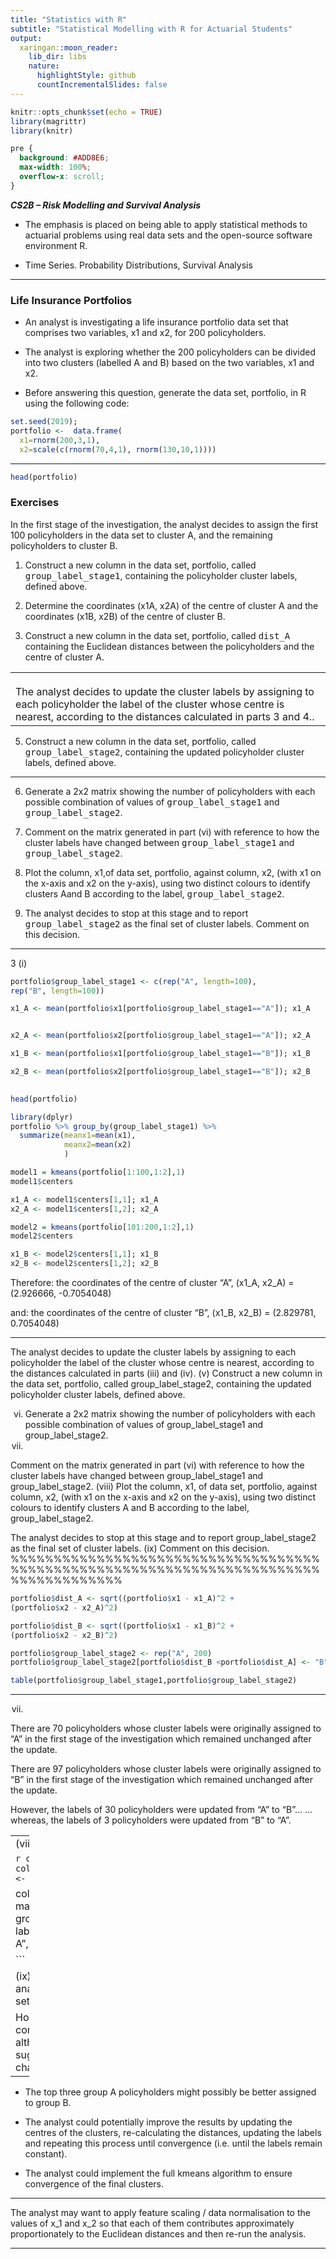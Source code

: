 ```yaml
---
title: "Statistics with R"
subtitle: "Statistical Modelling with R for Actuarial Students"
output:
  xaringan::moon_reader:
    lib_dir: libs
    nature:
      highlightStyle: github
      countIncrementalSlides: false
---
```


```r
knitr::opts_chunk$set(echo = TRUE)
library(magrittr)
library(knitr)


```

```css
pre {
  background: #ADD8E6;
  max-width: 100%;
  overflow-x: scroll;
}
```

***CS2B – Risk Modelling and Survival Analysis ***


* The emphasis is placed on being able to apply statistical methods to actuarial problems using real data sets and the open-source software environment R. 

* Time Series. Probability Distributions, Survival Analysis

---

### Life Insurance Portfolios 
* An analyst is investigating a life insurance portfolio data set that comprises two variables, x1 and x2, for 200 policyholders. 

* The analyst is exploring whether the 200 policyholders can be divided into two clusters (labelled A and B) based on the two variables, x1 and x2.  

* Before answering this question, generate the data set, portfolio, in R using the following code: 

```r
set.seed(2019);  
portfolio <-  data.frame(
  x1=rnorm(200,3,1),  
  x2=scale(c(rnorm(70,4,1), rnorm(130,10,1)))) 
```
---

```r
head(portfolio)
```

### Exercises

In the first stage of the investigation, the analyst decides to assign the first 100 policyholders in the data set to cluster A, and the remaining policyholders to cluster B. 

1. Construct a new column in the data set, portfolio, called <tt>group_label_stage1</tt>, containing the policyholder cluster labels, defined above.

2. Determine the coordinates (x1A, x2A) of the centre of cluster A and the coordinates (x1B, x2B) of the centre of cluster B. 

3. Construct a new column in the data set, portfolio, called <tt>dist_A</tt> containing the Euclidean distances between the policyholders and the centre of cluster A.   

--- 
<ol>
<li>Construct a new column in the data set, portfolio, called dist_B containing the Euclidean distances between the policyholders and the centre of cluster B.  </li> 
</ol>
The analyst decides to update the cluster labels by assigning to each policyholder the label of the cluster whose centre is nearest, according to the distances calculated in parts 3 and 4.. 
--- 

5. Construct a new column in the data set, portfolio, called <tt>group_label_stage2</tt>, containing the updated policyholder cluster labels, defined above.

--- 

6. Generate a 2x2 matrix showing the number of policyholders with each possible combination of values of <tt>group_label_stage1</tt> and <tt>group_label_stage2</tt>. 


7. Comment on the matrix generated in part (vi) with reference to how the cluster labels have changed between <tt>group_label_stage1</tt> and <tt>group_label_stage2</tt>.

8. Plot the column, x1,of data set, portfolio, against column, x2, (with x1 on the  x-axis and x2 on the y-axis), using two distinct colours to identify clusters Aand B according to the label, <tt>group_label_stage2</tt>. 

9. The analyst decides to stop at this stage and to report <tt>group_label_stage2</tt> as the final set of cluster labels. 
Comment on this decision. 

---


3
(i) 

```r
portfolio$group_label_stage1 <- c(rep("A", length=100),
rep("B", length=100))
```

```r
x1_A <- mean(portfolio$x1[portfolio$group_label_stage1=="A"]); x1_A


x2_A <- mean(portfolio$x2[portfolio$group_label_stage1=="A"]); x2_A

x1_B <- mean(portfolio$x1[portfolio$group_label_stage1=="B"]); x1_B

x2_B <- mean(portfolio$x2[portfolio$group_label_stage1=="B"]); x2_B
 
```
```r
head(portfolio)
```

```r
library(dplyr)
portfolio %>% group_by(group_label_stage1) %>% 
  summarize(meanx1=mean(x1),
            meanx2=mean(x2)
            )
```

```r
model1 = kmeans(portfolio[1:100,1:2],1)
model1$centers
```
```r
x1_A <- model1$centers[1,1]; x1_A
x2_A <- model1$centers[1,2]; x2_A
```

```r
model2 = kmeans(portfolio[101:200,1:2],1)
model2$centers
```

```r
x1_B <- model2$centers[1,1]; x1_B
x2_B <- model2$centers[1,2]; x2_B
```

Therefore:
the coordinates of the centre of cluster “A”, (x1_A, x2_A) = (2.926666, -0.7054048)

and:
the coordinates of the centre of cluster “B”, (x1_B, x2_B) = (2.829781, 0.7054048)

---

The analyst decides to update the cluster labels by assigning to each policyholder the
label of the cluster whose centre is nearest, according to the distances calculated in
parts (iii) and (iv).
(v) Construct a new column in the data set, portfolio, called group_label_stage2,
containing the updated policyholder cluster labels, defined above.

(vi) Generate a 2x2 matrix showing the number of policyholders with each
possible combination of values of group_label_stage1 and
group_label_stage2.
(vii)

Comment on the matrix generated in part (vi) with reference to how the cluster
labels have changed between group_label_stage1 and group_label_stage2. 
(viii) Plot the column, x1, of data set, portfolio, against column, x2, (with x1 on the
x-axis and x2 on the y-axis), using two distinct colours to identify clusters A
and B according to the label, group_label_stage2.

The analyst decides to stop at this stage and to report group_label_stage2 as the final
set of cluster labels.
(ix)
Comment on this decision.
%%%%%%%%%%%%%%%%%%%%%%%%%%%%%%%%%%%%%%%%%%%%%%%%%%%%%%%%%%%%%%%%%%%%%%%%%%%%%%%%%%%%%

```r
portfolio$dist_A <- sqrt((portfolio$x1 - x1_A)^2 +
(portfolio$x2 - x2_A)^2) 

portfolio$dist_B <- sqrt((portfolio$x1 - x1_B)^2 +
(portfolio$x2 - x2_B)^2) 

portfolio$group_label_stage2 <- rep("A", 200)
portfolio$group_label_stage2[portfolio$dist_B <portfolio$dist_A] <- "B" 

table(portfolio$group_label_stage1,portfolio$group_label_stage2)
```
---

(vii)

There are 70 policyholders whose cluster labels were originally assigned to “A” in the
first stage of the investigation which remained unchanged after the update.

There are 97 policyholders whose cluster labels were originally assigned to “B” in the
first stage of the investigation which remained unchanged after the update.

However, the labels of 30 policyholders were updated from “A” to “B”... 
...whereas, the labels of 3 policyholders were updated from “B” to “A”. 

---
(viii) 

```r
col_vec <- rep("blue", 200)
col_vec[portfolio$group_label_stage2=="B"] <- "red"
```




col=col_vec)
```r
plot(
  portfolio$x1,
  portfolio$x2,
  main="Plot of x1 against x2 with group_label_stage2 policyholder cluster labels",
legend("topright", legend=c("group A", "group B"),
col=c("blue", "red"), 
pch=1))

```

(ix)
The graph in part (viii) shows that the analyst was able to reasonably identify two sets
of clusters.

However, the analyst did not check the convergence of the clustering algorithm... 
... although, inspection of the table might suggest that the clusters are unlikely to
change much.

---

* The top three group A policyholders might possibly be better assigned to group B. 
* The analyst could potentially improve the results by updating the centres of the
clusters, re-calculating the distances, updating the labels and repeating this process
until convergence (i.e. until the labels remain constant).

* The analyst could implement the full kmeans algorithm to ensure convergence of the
final clusters.

---

The analyst may want to apply feature scaling / data normalisation to the values of
x_1 and x_2 so that each of them contributes approximately proportionately to the
Euclidean distances and then re-run the analysis.


---